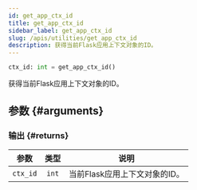 ```yaml
---
id: get_app_ctx_id
title: get_app_ctx_id
sidebar_label: get_app_ctx_id
slug: /apis/utilities/get_app_ctx_id
description: 获得当前Flask应用上下文对象的ID。
---
```




<APITopBar type="func" isPrivate={true} source="utilities.get_app_ctx_id" />

```python
ctx_id: int = get_app_ctx_id()
```

获得当前Flask应用上下文对象的ID。

## 参数 {#arguments}

### 输出 {#returns}

|   参数   | 类型  | <center>说明</center>        |
| :------: | :---: | :---------------------------- |
| `ctx_id` | `int` | 当前Flask应用上下文对象的ID。 |
